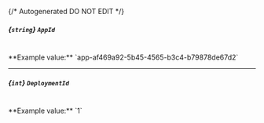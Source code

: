 {/* Autogenerated DO NOT EDIT  */}
##### *{`string`}* `AppId`
<br/>
**Example value:** `app-af469a92-5b45-4565-b3c4-b79878de67d2`

---
##### *{`int`}* `DeploymentId`
<br/>
**Example value:** `1`

